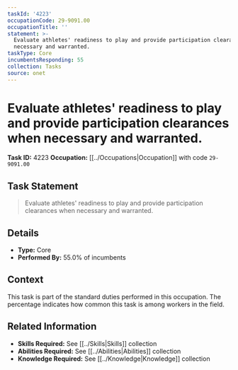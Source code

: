 ```yaml
---
taskId: '4223'
occupationCode: 29-9091.00
occupationTitle: ''
statement: >-
  Evaluate athletes' readiness to play and provide participation clearances when
  necessary and warranted.
taskType: Core
incumbentsResponding: 55
collection: Tasks
source: onet
---
```

# Evaluate athletes' readiness to play and provide participation clearances when necessary and warranted.

**Task ID:** 4223
**Occupation:** [[../Occupations|Occupation]] with code `29-9091.00`

## Task Statement

> Evaluate athletes' readiness to play and provide participation clearances when necessary and warranted.

## Details

- **Type:** Core
- **Performed By:** 55.0% of incumbents

## Context

This task is part of the standard duties performed in this occupation. The percentage indicates how common this task is among workers in the field.

## Related Information

- **Skills Required:** See [[../Skills|Skills]] collection
- **Abilities Required:** See [[../Abilities|Abilities]] collection
- **Knowledge Required:** See [[../Knowledge|Knowledge]] collection
